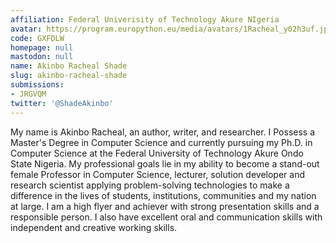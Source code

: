 ```yaml
---
affiliation: Federal Univerisity of Technology Akure NIgeria
avatar: https://program.europython.eu/media/avatars/1Racheal_y02h3uf.jpg
code: GXFDLW
homepage: null
mastodon: null
name: Akinbo Racheal Shade
slug: akinbo-racheal-shade
submissions:
- JRGVQM
twitter: '@ShadeAkinbo'
---
```


My name is Akinbo Racheal, an author, writer, and researcher. I Possess a Master's Degree in Computer Science and currently pursuing my Ph.D. in Computer Science at the Federal University of Technology Akure Ondo State Nigeria.
My professional goals lie in my ability to become a stand-out female Professor in Computer Science, lecturer, solution developer and research scientist applying problem-solving technologies to make a difference in the lives of students, institutions, communities and my nation at large.
I am a high flyer and achiever with strong presentation skills and a responsible person. I also have excellent oral and communication skills with independent and creative working skills.
